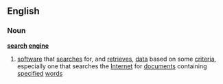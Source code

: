 ==English==
===Noun===
{{wikipedia}}
'''[[search]] [[engine]]'''
#{{computing}} [[software]] that [[search]]es for, and [[retrieve]]s, [[data]] based on some [[criteria]], especially one that searches the [[Internet]] for [[document]]s containing [[specified]] [[word]]s